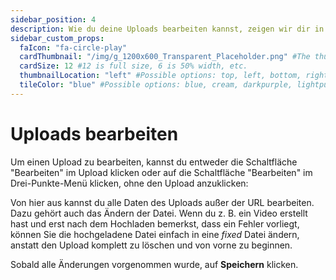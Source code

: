 ---
sidebar_position: 4
description: Wie du deine Uploads bearbeiten kannst, zeigen wir dir in diesem Abschnitt.
sidebar_custom_props:
  faIcon: "fa-circle-play"
  cardThumbnail: "/img/g_1200x600_Transparent_Placeholder.png" #The thumbnail on the category card.
  cardSize: 12 #12 is full size, 6 is 50% width, etc.
  thumbnailLocation: "left" #Possible options: top, left, bottom, right, none
  tileColor: "blue" #Possible options: blue, cream, darkpurple, lightpurple, mauve, orange, pink, none
---

# Uploads bearbeiten

Um einen Upload zu bearbeiten, kannst du entweder die Schaltfläche "Bearbeiten" im Upload klicken oder auf die Schaltfläche "Bearbeiten" im Drei-Punkte-Menü klicken, ohne den Upload anzuklicken:

Von hier aus kannst du alle Daten des Uploads außer der URL bearbeiten. Dazu gehört auch das Ändern der Datei. Wenn du z. B. ein Video erstellt hast und erst nach dem Hochladen bemerkst, dass ein Fehler vorliegt, können Sie die hochgeladene Datei einfach in eine *fixed* Datei ändern, anstatt den Upload komplett zu löschen und von vorne zu beginnen.

Sobald alle Änderungen vorgenommen wurde, auf **Speichern** klicken. 
